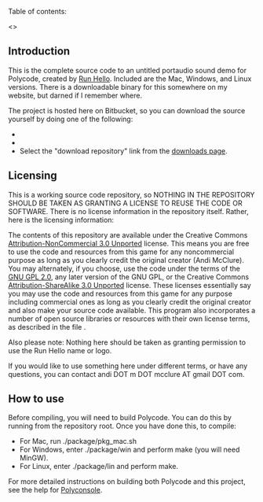 Table of contents:

<<toc>>

== Introduction ==

This is the complete source code to an untitled portaudio sound demo for Polycode, created by [[http://runhello.com/|Run Hello]]. Included are the Mac, Windows, and Linux versions. There is a downloadable binary for this somewhere on my website, but darned if I remember where.

The project is hosted here on Bitbucket, so you can download the source yourself by doing one of the following:

* {{{hg clone https://bitbucket.org/runhello/portaudio_test}}}
* {{{svn co https://bitbucket.org/runhello/portaudio_test/trunk}}}
* Select the "download repository" link from the [[https://bitbucket.org/runhello/portaudio_test/downloads|downloads page]].

== Licensing ==

This is a working source code repository, so NOTHING IN THE REPOSITORY SHOULD BE TAKEN AS GRANTING A LICENSE TO REUSE THE CODE OR SOFTWARE. There is no license information in the repository itself. Rather, here is the licensing information:

The contents of this repository are available under the Creative Commons [[http://creativecommons.org/licenses/by-nc/3.0/|Attribution-NonCommercial 3.0 Unported]] license. This means you are free to use the code and resources from this game for any noncommercial purpose as long as you clearly credit the original creator (Andi McClure). You may alternately, if you choose, use the code under the terms of the [[http://www.gnu.org/licenses/gpl-2.0.html|GNU GPL 2.0]], any later version of the GNU GPL, or the Creative Commons [[http://creativecommons.org/licenses/by-sa/3.0/|Attribution-ShareAlike 3.0 Unported]] license. These licenses essentially say you may use the code and resources from this game for any purpose including commercial ones as long as you clearly credit the original creator and also make your source code available. This program also incorporates a number of open source libraries or resources with their own license terms, as described in the file {{{package/readme.txt}}}.

Also please note: Nothing here should be taken as granting permission to use the Run Hello name or logo.

If you would like to use something here under different terms, or have any questions, you can contact andi DOT m DOT mcclure AT gmail DOT com.

== How to use ==

Before compiling, you will need to build Polycode. You can do this by running {{{./manage.py load -b -d --bindings-only --no-tools}}} from the repository root. Once you have done this, to compile:

* For Mac, run ./package/pkg_mac.sh
* For Windows, enter ./package/win and perform make (you will need MinGW).
* For Linux, enter ./package/lin and perform make.

For more detailed instructions on building both Polycode and this project, see the help for [[https://bitbucket.org/runhello/polyconsole|Polyconsole]].